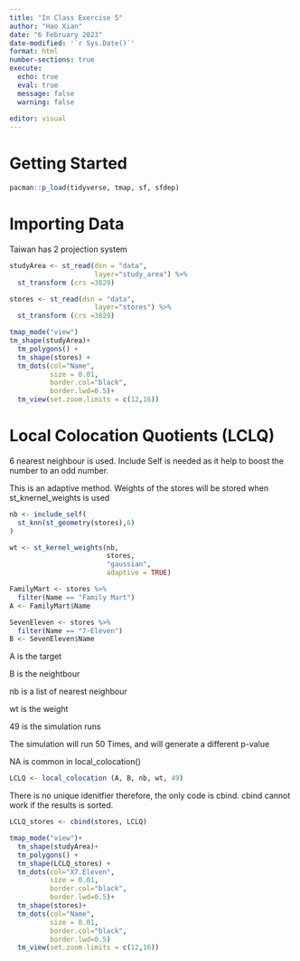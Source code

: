 ```yaml
---
title: "In Class Exercise 5"
author: "Hao Xian"
date: "6 February 2023"
date-modified: '`r Sys.Date()`'
format: html
number-sections: true
execute: 
  echo: true
  eval: true
  message: false
  warning: false
  
editor: visual
---
```


# Getting Started

```r
pacman::p_load(tidyverse, tmap, sf, sfdep)
```

# Importing Data

::: callout-note
Taiwan has 2 projection system
:::

```r
studyArea <- st_read(dsn = "data",
                     layer="study_area") %>%
  st_transform (crs =3829)
```

```r
stores <- st_read(dsn = "data",
                     layer="stores") %>%
  st_transform (crs =3829)
```

```r
tmap_mode("view")
tm_shape(studyArea)+
  tm_polygons() +
  tm_shape(stores) +
  tm_dots(col="Name",
          size = 0.01,
          border.col="black",
          border.lwd=0.5)+
  tm_view(set.zoom.limits = c(12,16))
```

# Local Colocation Quotients (LCLQ)

::: callout-note
6 nearest neighbour is used. Include Self is needed as it help to boost the number to an odd number.

This is an adaptive method. Weights of the stores will be stored when st_knernel_weights is used
:::

```r
nb <- include_self(
  st_knn(st_geometry(stores),6)
)
```

```r
wt <- st_kernel_weights(nb,
                        stores,
                        "gaussian",
                        adaptive = TRUE)
```

```r
FamilyMart <- stores %>%
  filter(Name == "Family Mart")
A <- FamilyMart$Name
```

```r
SevenEleven <- stores %>%
  filter(Name == "7-Eleven")
B <- SevenEleven$Name
```

::: callout-note
A is the target

B is the neightbour

nb is a list of nearest neighbour

wt is the weight

49 is the simulation runs

The simulation will run 50 Times, and will generate a different p-value

NA is common in local_colocation()
:::

```r
LCLQ <- local_colocation (A, B, nb, wt, 49)
```

::: callout-note
There is no unique idenitfier therefore, the only code is cbind. cbind cannot work if the results is sorted.
:::

```r
LCLQ_stores <- cbind(stores, LCLQ)
```

```r
tmap_mode("view")+
  tm_shape(studyArea)+
  tm_polygons() +
  tm_shape(LCLQ_stores) +
  tm_dots(col="X7.Eleven",
          size = 0.01,
          border.col="black",
          border.lwd=0.5)+
  tm_shape(stores)+
  tm_dots(col="Name",
          size = 0.01,
          border.col="black",
          border.lwd=0.5)
  tm_view(set.zoom.limits = c(12,16))
```

